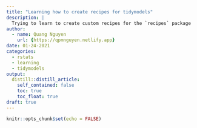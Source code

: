 ```yaml
---
title: "Learning how to create recipes for tidymodels"
description: |
  Trying to learn to create custom recipes for the `recipes` package
author:
  - name: Quang Nguyen
    url: {https://qpmnguyen.netlify.app}
date: 01-24-2021
categories:
  - rstats
  - learning
  - tidymodels
output:
  distill::distill_article:
    self_contained: false
    toc: true
    toc_float: true
draft: true
---
```



```r
knitr::opts_chunk$set(echo = FALSE)
```




